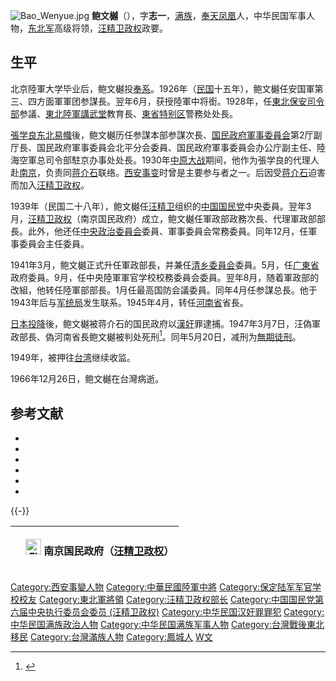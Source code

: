 [[File:Bao_Wenyue.jpg|right]]
'''鲍文樾'''（{{bd|1893年||1966年|12月|26日|catIdx=Bao鲍}}），字'''志一'''，[[满族|满族]]，[[奉天|奉天]][[凤城市|凤凰]]人，中华民国军事人物，[[东北军|东北军]]高级将领，[[汪精卫政权|汪精卫政权]]政要。

== 生平 ==
北京陸軍大学毕业后，鲍文樾投[[奉系|奉系]]。1926年（[[民国紀元|民国]]十五年），鲍文樾任安国軍第三、四方面軍軍团参謀長。翌年6月，获授陸軍中将銜。1928年，任[[東北保安司令部|東北保安司令部]]参議、[[東北陸軍講武堂|東北陸軍講武堂]]教育長、[[東省特别区|東省特别区]]警務处处長。

[[張学良|張学良]][[东北易幟|东北易幟]]後，鲍文樾历任参謀本部参謀次長、[[国民政府軍事委員会|国民政府軍事委員会]]第2厅副厅長、国民政府軍事委員会北平分会委員、国民政府軍事委員会办公庁副主任、陸海空軍总司令部駐京办事处处長。1930年[[中原大战|中原大战]]期间，他作为張学良的代理人赴[[南京市|南京]]，负责同[[蒋介石|蒋介石]]联络。[[西安事变|西安事变]]时曾是主要参与者之一。后因受[[蒋介石|蒋介石]]迫害而加入[[汪精卫政权|汪精卫政权]]。

1939年（民国二十八年），鲍文樾任[[汪精卫|汪精卫]]组织的[[中国国民党|中国国民党]]中央委員。翌年3月，[[汪精卫政权|汪精卫政权]]（南京国民政府）成立，鲍文樾任軍政部政務次長、代理軍政部部長。此外，他还任[[中央政治委员会_(汪精卫政权)|中央政治委員会]]委員、軍事委員会常務委員。同年12月，任軍事委員会主任委員。

1941年3月，鲍文樾正式升任軍政部長，并兼任[[清乡委員会|清乡委員会]]委員。5月，任[[广東省_(汪精卫政权)|广東省]]政府委員。9月，任中央陸軍軍官学校校務委員会委員。翌年8月，随着軍政部的改組，他转任陸軍部部長。1月任最高国防会議委員。同年4月任参謀总長。他于1943年后与[[军统局|军统局]]发生联系。1945年4月，转任[[河南省_(汪精卫政权)|河南省]]省長。

[[日本投降|日本投降]]後，鲍文樾被蒋介石的国民政府以[[漢奸|漢奸]]罪逮捕。1947年3月7日，汪偽軍政部長、偽河南省長鲍文樾被判处死刑<ref name=記>{{cite book |editors=李新總主編，[[中國社會科學院|中國社會科學院]]近代史研究所[[中華民國史|中華民國史]]研究室編，韓信夫、姜克夫主編 |title=《中華民國史大事記》 |location=[[北京|北京]] |publisher=[[中華書局|中華書局]] |year=2011 }}</ref>{{rp|8306}}。同年5月20日，减刑为[[無期徒刑|無期徒刑]]。

1949年，被押往[[台湾|台湾]]继续收监。

1966年12月26日，鲍文樾在台灣病逝。

== 参考文献 ==
{{reflist|2}}

* <span style="font-size:90%;">{{Cite book<!--|和書-->|author = 徐友春主編|title = 民国人物大辞典 増訂版|year = 2007|publisher = 河北人民出版社|isbn = 978-7-202-03014-1}}</span>
* <span style="font-size:90%;">{{Cite book<!--|和書-->|author = 劉国銘主編|title = 中国国民党百年人物全書|year = 2005|publisher = 団結出版社|isbn = 7-80214-039-0}}</span>
* <span style="font-size:90%;">{{Cite book<!--|和書-->|author = 余子道等|title = 汪偽政权全史 下卷|year = 2006|publisher = 上海人民出版社|isbn = 7-208-06486-5}}</span>
* <span style="font-size:90%;">{{Cite book<!--|和書-->|author = 劉寿林等編|title = 民国職官年表|year = 1995|publisher = [[中華書局|中華書局]]|isbn = 7-101-01320-1}}</span>
* <span style="font-size:90%;">{{cite book|title=丹东满族志|publisher=辽宁民族出版社|year=1992}}</span>
* <span style="font-size:90%;">{{Cite book<!--|和書-->|author = |title = 最新支那要人伝|year = 1941|publisher = [[朝日新聞社|朝日新聞社]]|isbn = }}</span>

{{-}}
{| class="wikitable" style="margin:0 auto"
|- 
!　[[File:Flag_of_the_Republic_of_China-Nanjing_(Peace,_Anti-Communism,_National_Construction).svg|25px]] 南京国民政府（[[汪精卫政权|汪精卫政权]]）
{{先代次代|軍政部長|<small>1940年3月 - 1942年8月<br>（至1941年3月为代理）</small>|（創設）|（改組陸軍部）}}
{{先代次代|陸軍部長|<small>1942年8月 - 1943年4月</small>|（軍政部改組）|[[葉蓬|葉蓬]]}}
{{先代次代|軍事委員会参謀总長|<small>1943年4月 - 1945年4月</small>|[[劉郁芬|劉郁芬]]|[[胡毓坤|胡毓坤]]}}
{{先代次代|[[河南省_(汪精卫政权)|河南省長]]|<small>1945年4月 - 8月?</small>|[[邵文凱|邵文凱]]|（废止）}}
|}
{{河南行政长官|伪}}

{{DEFAULTSORT:Bao鲍}}
[[Category:西安事變人物|Category:西安事變人物]]
[[Category:中華民國陸軍中將|Category:中華民國陸軍中將]]
[[Category:保定陆军军官学校校友|Category:保定陆军军官学校校友]]
[[Category:東北軍將領|Category:東北軍將領]]
[[Category:汪精卫政权部长|Category:汪精卫政权部长]]
[[Category:中国国民党第六届中央执行委员会委员_(汪精卫政权)|Category:中国国民党第六届中央执行委员会委员 (汪精卫政权)]]
[[Category:中华民国汉奸罪罪犯|Category:中华民国汉奸罪罪犯]]
[[Category:中华民国满族政治人物|Category:中华民国满族政治人物]]
[[Category:中华民国满族军事人物|Category:中华民国满族军事人物]]
[[Category:台灣戰後東北移民|Category:台灣戰後東北移民]]
[[Category:台灣滿族人物|Category:台灣滿族人物]]
[[Category:鳳城人|Category:鳳城人]]
[[Category:鮑姓|W文]]